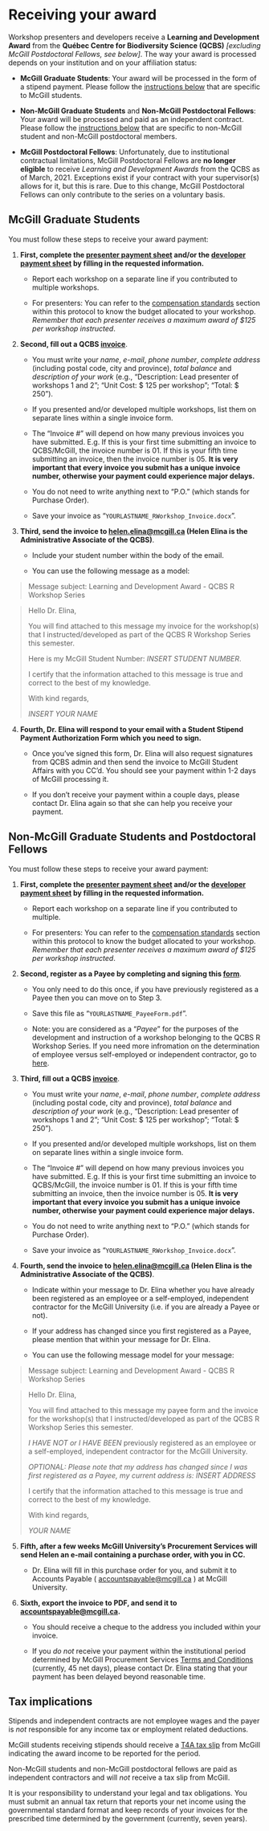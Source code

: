 # Receiving your award {#payment-en}

Workshop presenters and developers receive a **Learning and Development Award** from the **Québec Centre for Biodiversity Science (QCBS)** *[excluding McGill Postdoctoral Fellows, see below]*. The way your award is processed depends on your institution and on your affiliation status:

* **McGill Graduate Students**: Your award will be processed in the form of a stipend payment. Please follow the [instructions below](#payment-en-mcgill) that are specific to McGill students.

* **Non-McGill Graduate Students** and **Non-McGill Postdoctoral Fellows**: Your award will be processed and paid as an independent contract. Please follow the [instructions below](#payment-en-nonmcgill) that are specific to non-McGill student and non-McGill postdoctoral members.

* **McGill Postdoctoral Fellows**: Unfortunately, due to institutional contractual limitations, McGill Postdoctoral Fellows are **no longer eligible** to receive *Learning and Development Awards* from the QCBS as of March, 2021. Exceptions exist if your contract with your supervisor(s) allows for it, but this is rare. Due to this change, McGill Postdoctoral Fellows can only contribute to the series on a voluntary basis.

## McGill Graduate Students {#payment-en-mcgill}

You must follow these steps to receive your award payment:

1. **First, complete the [presenter payment sheet](https://docs.google.com/spreadsheets/d/1Vu566MpuwtEoSrTpobrAPdVBmwi-AHP1lEb9lhv0Uc8/edit?usp=sharing) and/or the [developer payment sheet](https://docs.google.com/spreadsheets/d/1g6FCTTRznp0YWqfLiP8tXsWZwKR0Gu6pN0L7mrwp934/edit#gid=2104246564) by filling in the requested information.** 

    * Report each workshop on a separate line if you contributed to multiple workshops.
    
    * For presenters: You can refer to the [compensation standards](#preparation-en) section within this protocol to know the budget allocated to your workshop. *Remember that each presenter receives a maximum award of $125 per workshop instructed*.

2. **Second, fill out a QCBS [invoice](https://github.com/QCBSRworkshops/presenter-developer-protocol/blob/master/YOURNAME_Invoice.docx?raw=true)**. 

    * You must write your *name*, *e-mail*, *phone number*, *complete address* (including postal code, city and province), *total balance* and *description of your work* (e.g., "Description: Lead presenter of workshops 1 and 2"; "Unit Cost: $ 125 per workshop"; "Total: $ 250"). 
    
    * If you presented and/or developed multiple workshops, list them on separate lines within a single invoice form.
  
    * The "Invoice #" will depend on how many previous invoices you have submitted. E.g. If this is your first time submitting an invoice to QCBS/McGill, the invoice number is 01. If this is your fifth time submitting an invoice, then the invoice number is 05. **It is very important that every invoice you submit has a unique invoice number, otherwise your payment could experience major delays.**
    
    * You do not need to write anything next to "P.O." (which stands for Purchase Order).
    
    * Save your invoice as "`YOURLASTNAME_RWorkshop_Invoice.docx`".
    
    
3. **Third, send the invoice to [helen.elina@mcgill.ca](mailto:helen.elina@mcgill.ca) (Helen Elina is the Administrative Associate of the QCBS)**. 

    * Include your student number within the body of the email. 
    
    * You can use the following message as a model:

> Message subject: Learning and Development Award - QCBS R Workshop Series

> Hello Dr. Elina,
>
> You will find attached to this message my invoice for the workshop(s) that I instructed/developed as part of the QCBS R Workshop Series this semester.
>
> Here is my McGill Student Number: *INSERT STUDENT NUMBER*.
>
> I certify that the information attached to this message is true and correct to the best of my knowledge.
>
> With kind regards,
>
> *INSERT YOUR NAME*

4. **Fourth, Dr. Elina will respond to your email with a Student Stipend Payment Authorization Form which you need to sign.** 

    * Once you've signed this form, Dr. Elina will also request signatures from QCBS admin and then send the invoice to McGill Student Affairs with you CC'd. You should see your payment within 1-2 days of McGill processing it. 
    
    * If you don't receive your payment within a couple days, please contact Dr. Elina again so that she can help you receive your payment. 


## Non-McGill Graduate Students and Postdoctoral Fellows {#payment-en-nonmcgill}

You must follow these steps to receive your award payment:

1. **First, complete the [presenter payment sheet](https://docs.google.com/spreadsheets/d/1Vu566MpuwtEoSrTpobrAPdVBmwi-AHP1lEb9lhv0Uc8/edit?usp=sharing) and/or the [developer payment sheet](https://docs.google.com/spreadsheets/d/1g6FCTTRznp0YWqfLiP8tXsWZwKR0Gu6pN0L7mrwp934/edit#gid=2104246564) by filling in the requested information.** 

    * Report each workshop on a separate line if you contributed to multiple. 
    
    * For presenters: You can refer to the [compensation standards](#preparation-en) section within this protocol to know the budget allocated to your workshop. *Remember that each presenter receives a maximum award of $125 per workshop instructed*.

2. **Second, register as a Payee by completing and signing this [form](https://www.mcgill.ca/financialservices/files/financialservices/employee_or_selfemployes_20120815_questionnaire_en.pdf)**. 

    * You only need to do this once, if you have previously registered as a Payee then you can move on to Step 3. 
    
    * Save this file as "`YOURLASTNAME_PayeeForm.pdf`".
    
    * Note: you are considered as a “*Payee*” for the purposes of the development and instruction of a workshop belonging to the QCBS R Workshop Series. If you need more infromation on the determination of employee versus self-employed or independent contractor, go to [here](https://www.mcgill.ca/financialservices/policies/emplself#pr2-determination-of-employee-vs-self-employed-independent-contractor).

3. **Third, fill out a QCBS [invoice](https://github.com/QCBSRworkshops/presenter-developer-protocol/blob/master/YOURNAME_Invoice.docx?raw=true)**. 

    * You must write your *name*, *e-mail*, *phone number*, *complete address* (including postal code, city and province), *total balance* and *description of your work* (e.g., "Description: Lead presenter of workshops 1 and 2"; "Unit Cost: $ 125 per workshop"; "Total: $ 250"). 
    
    * If you presented and/or developed multiple workshops, list on them on separate lines within a single invoice form.
  
    * The "Invoice #" will depend on how many previous invoices you have submitted. E.g. If this is your first time submitting an invoice to QCBS/McGill, the invoice number is 01. If this is your fifth time submitting an invoice, then the invoice number is 05. **It is very important that every invoice you submit has a unique invoice number, otherwise your payment could experience major delays.**
    
    * You do not need to write anything next to "P.O." (which stands for Purchase Order).
    
    * Save your invoice as "`YOURLASTNAME_RWorkshop_Invoice.docx`".

4. **Fourth, send the invoice to [helen.elina@mcgill.ca](mailto:helen.elina@mcgill.ca) (Helen Elina is the Administrative Associate of the QCBS)**.

    *  Indicate within your message to Dr. Elina whether you have already been registered as an employee or a self-employed, independent contractor for the McGill University (i.e. if you are already a Payee or not). 
    
    * If your address has changed since you first registered as a Payee, please mention that within your message for Dr. Elina. 
    
    * You can use the following message model for your message:

> Message subject: Learning and Development Award - QCBS R Workshop Series

> Hello Dr. Elina,
>
> You will find attached to this message my payee form and the invoice for the workshop(s) that I instructed/developed as part of the QCBS R Workshop Series this semester.
>
> *I HAVE NOT or I HAVE BEEN* previously registered as an employee or a self-employed, independent contractor for the McGill University.
>
> *OPTIONAL: Please note that my address has changed since I was first registered as a Payee, my current address is:*
> *INSERT ADDRESS*
>
> I certify that the information attached to this message is true and correct to the best of my knowledge.
>
> With kind regards,
>
> *YOUR NAME*


5. **Fifth, after a few weeks McGill University's Procurement Services will send Helen an e-mail containing a purchase order, with you in CC.** 

    * Dr. Elina will fill in this purchase order for you, and submit it to Accounts Payable ( [accountspayable@mcgill.ca](mailto:accountspayable@mcgill.ca) ) at McGill University. 

6. **Sixth, export the invoice to PDF, and send it to [accountspayable@mcgill.ca](mailto:accountspayable@mcgill.ca).**  

    * You should receive a cheque to the address you included within your invoice.
    
    * If you *do not* receive your payment within the institutional period determined by McGill Procurement Services [Terms and Conditions](https://www.mcgill.ca/procurement/files/procurement/standard_terms_and_conditions_of_purchase_1_page_versions.pdf) (currently, 45 net days), please contact Dr. Elina stating that your payment has been delayed beyond reasonable time.

## Tax implications

Stipends and independent contracts are not employee wages and the payer is *not* responsible for any income tax or employment related deductions.

McGill students receiving stipends should receive a [T4A tax slip](https://www.canada.ca/en/revenue-agency/services/tax/technical-information/income-tax/income-tax-folios-index/series-1-individuals/folio-2-students/income-tax-folio-s1-f2-c3-scholarships-research-grants-other-education-assistance.html#toc59) from McGill indicating the award income to be reported for the period.

Non-McGill students and non-McGill postdoctoral fellows are paid as independent contractors and will *not* receive a tax slip from McGill. 

It is your responsibility to understand your legal and tax obligations. You must submit an annual tax return that reports your net income using the governmental standard format and keep records of your invoices for the prescribed time determined by the government (currently, seven years).